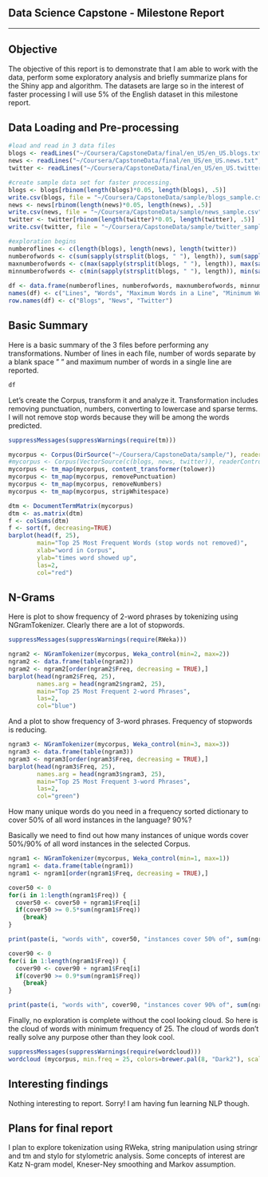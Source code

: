 Data Science Capstone - Milestone Report
---------
---------

Objective
---------
The objective of this report is to demonstrate that I am able to work with the data, perform some exploratory analysis and briefly summarize plans for the Shiny app and algorithm. The datasets are large so in the interest of faster processing I will use 5% of the English dataset in this milestone report.

Data Loading and Pre-processing
---------
```r
#load and read in 3 data files
blogs <- readLines("~/Coursera/CapstoneData/final/en_US/en_US.blogs.txt", skipNul=TRUE) #original Blogs file
news <- readLines("~/Coursera/CapstoneData/final/en_US/en_US.news.txt", skipNul=TRUE) #original News file
twitter <- readLines("~/Coursera/CapstoneData/final/en_US/en_US.twitter.txt", skipNul=TRUE) #original Twitter file

#create sample data set for faster processing.
blogs <- blogs[rbinom(length(blogs)*0.05, length(blogs), .5)]
write.csv(blogs, file = "~/Coursera/CapstoneData/sample/blogs_sample.csv", row.names = FALSE)
news <- news[rbinom(length(news)*0.05, length(news), .5)]
write.csv(news, file = "~/Coursera/CapstoneData/sample/news_sample.csv", row.names = FALSE)
twitter <- twitter[rbinom(length(twitter)*0.05, length(twitter), .5)]
write.csv(twitter, file = "~/Coursera/CapstoneData/sample/twitter_sample.csv", row.names = FALSE)

#exploration begins
numberoflines <- c(length(blogs), length(news), length(twitter))
numberofwords <- c(sum(sapply(strsplit(blogs, " "), length)), sum(sapply(strsplit(news, " "), length)), sum(sapply(strsplit(twitter, " "), length)))
maxnumberofwords <- c(max(sapply(strsplit(blogs, " "), length)), max(sapply(strsplit(news, " "), length)), max(sapply(strsplit(twitter, " "), length)))
minnumberofwords <- c(min(sapply(strsplit(blogs, " "), length)), min(sapply(strsplit(news, " "), length)), min(sapply(strsplit(twitter, " "), length)))
                      
df <- data.frame(numberoflines, numberofwords, maxnumberofwords, minnumberofwords)
names(df) <- c("Lines", "Words", "Maximum Words in a Line", "Minimum Words in a Line")
row.names(df) <- c("Blogs", "News", "Twitter")

```

Basic Summary
----------

Here is a basic summary of the 3 files before performing any transformations. Number of lines in each file, number of words separate by a blank space " " and maximum number of words in a single line are reported.

```r
df
```

Let's create the Corpus, transform it and analyze it. Transformation includes removing punctuation, numbers, converting to lowercase and sparse terms. I will not remove stop words because they will be among the words predicted. 

```r
suppressMessages(suppressWarnings(require(tm)))

mycorpus <- Corpus(DirSource("~/Coursera/CapstoneData/sample/"), readerControl=list(language="en_US"))
#mycorpus <- Corpus(VectorSource(c(blogs, news, twitter)), readerControl=list(language="en_US"))
mycorpus <- tm_map(mycorpus, content_transformer(tolower))
mycorpus <- tm_map(mycorpus, removePunctuation)
mycorpus <- tm_map(mycorpus, removeNumbers)
mycorpus <- tm_map(mycorpus, stripWhitespace)

dtm <- DocumentTermMatrix(mycorpus)
dtm <- as.matrix(dtm)
f <- colSums(dtm)
f <- sort(f, decreasing=TRUE)
barplot(head(f, 25), 
        main="Top 25 Most Frequent Words (stop words not removed)",
        xlab="word in Corpus",
        ylab="times word showed up",
        las=2,
        col="red")
```

N-Grams
-------------

Here is plot to show frequency of 2-word phrases by tokenizing using NGramTokenizer. Clearly there are a lot of stopwords.

```r
suppressMessages(suppressWarnings(require(RWeka)))

ngram2 <- NGramTokenizer(mycorpus, Weka_control(min=2, max=2))
ngram2 <- data.frame(table(ngram2))
ngram2 <- ngram2[order(ngram2$Freq, decreasing = TRUE),]
barplot(head(ngram2$Freq, 25), 
        names.arg = head(ngram2$ngram2, 25),
        main="Top 25 Most Frequent 2-word Phrases",
        las=2,
        col="blue")
```

And a plot to show frequency of 3-word phrases. Frequency of stopwords is reducing.

```r

ngram3 <- NGramTokenizer(mycorpus, Weka_control(min=3, max=3))
ngram3 <- data.frame(table(ngram3))
ngram3 <- ngram3[order(ngram3$Freq, decreasing = TRUE),]
barplot(head(ngram3$Freq, 25), 
        names.arg = head(ngram3$ngram3, 25),
        main="Top 25 Most Frequent 3-word Phrases",
        las=2,
        col="green")
```

How many unique words do you need in a frequency sorted dictionary to cover 50% of all word instances in the language? 90%?

Basically we need to find out how many instances of unique words cover 50%/90% of all word instances in the selected Corpus.

```r

ngram1 <- NGramTokenizer(mycorpus, Weka_control(min=1, max=1))
ngram1 <- data.frame(table(ngram1))
ngram1 <- ngram1[order(ngram1$Freq, decreasing = TRUE),]

cover50 <- 0
for(i in 1:length(ngram1$Freq)) {
  cover50 <- cover50 + ngram1$Freq[i]
  if(cover50 >= 0.5*sum(ngram1$Freq))
    {break}
}

print(paste(i, "words with", cover50, "instances cover 50% of", sum(ngram1$Freq), "words in the Corpus."))

cover90 <- 0
for(i in 1:length(ngram1$Freq)) {
  cover90 <- cover90 + ngram1$Freq[i]
  if(cover90 >= 0.9*sum(ngram1$Freq))
    {break}
}

print(paste(i, "words with", cover90, "instances cover 90% of", sum(ngram1$Freq), "words in the Corpus."))

```

Finally, no exploration is complete without the cool looking cloud. So here is the cloud of words with minimum frequency of 25. The cloud of words don't really solve any purpose other than they look cool.

```r
suppressMessages(suppressWarnings(require(wordcloud)))
wordcloud (mycorpus, min.freq = 25, colors=brewer.pal(8, "Dark2"), scale=c(5, 0.04))
```


Interesting findings
-----------
Nothing interesting to report. Sorry! I am having fun learning NLP though.

Plans for final report
-----------
I plan to explore tokenization using RWeka, string manipulation using stringr and tm and stylo for stylometric analysis. Some concepts of interest are Katz N-gram model, Kneser-Ney smoothing and Markov assumption.
